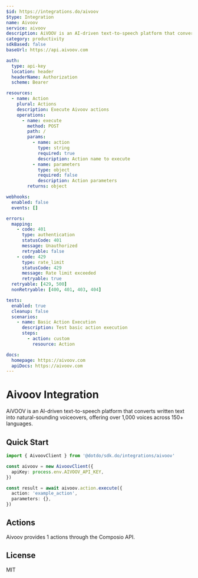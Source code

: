 ```yaml
---
$id: https://integrations.do/aivoov
$type: Integration
name: Aivoov
service: aivoov
description: AiVOOV is an AI-driven text-to-speech platform that converts written text into natural-sounding voiceovers, offering over 1,000 voices across 150+ languages.
category: productivity
sdkBased: false
baseUrl: https://api.aivoov.com

auth:
  type: api-key
  location: header
  headerName: Authorization
  scheme: Bearer

resources:
  - name: Action
    plural: Actions
    description: Execute Aivoov actions
    operations:
      - name: execute
        method: POST
        path: /
        params:
          - name: action
            type: string
            required: true
            description: Action name to execute
          - name: parameters
            type: object
            required: false
            description: Action parameters
        returns: object

webhooks:
  enabled: false
  events: []

errors:
  mapping:
    - code: 401
      type: authentication
      statusCode: 401
      message: Unauthorized
      retryable: false
    - code: 429
      type: rate_limit
      statusCode: 429
      message: Rate limit exceeded
      retryable: true
  retryable: [429, 500]
  nonRetryable: [400, 401, 403, 404]

tests:
  enabled: true
  cleanup: false
  scenarios:
    - name: Basic Action Execution
      description: Test basic action execution
      steps:
        - action: custom
          resource: Action

docs:
  homepage: https://aivoov.com
  apiDocs: https://aivoov.com
---
```


# Aivoov Integration

AiVOOV is an AI-driven text-to-speech platform that converts written text into natural-sounding voiceovers, offering over 1,000 voices across 150+ languages.

## Quick Start

```typescript
import { AivoovClient } from '@dotdo/sdk.do/integrations/aivoov'

const aivoov = new AivoovClient({
  apiKey: process.env.AIVOOV_API_KEY,
})

const result = await aivoov.action.execute({
  action: 'example_action',
  parameters: {},
})
```

## Actions

Aivoov provides 1 actions through the Composio API.

## License

MIT
